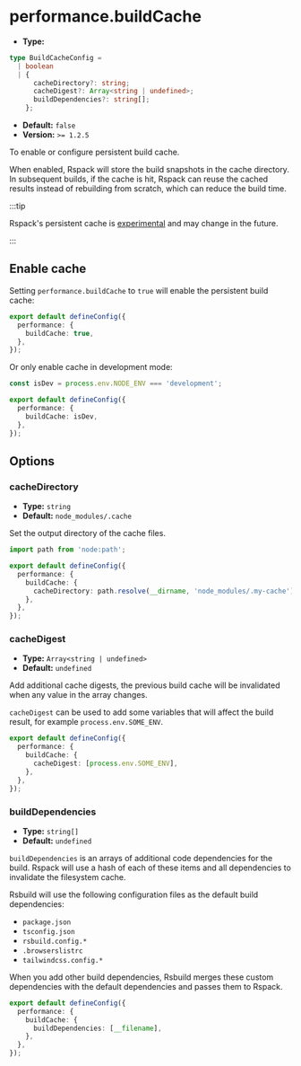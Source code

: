 # performance.buildCache

- **Type:**

```ts
type BuildCacheConfig =
  | boolean
  | {
      cacheDirectory?: string;
      cacheDigest?: Array<string | undefined>;
      buildDependencies?: string[];
    };
```

- **Default:** `false`
- **Version:** `>= 1.2.5`

To enable or configure persistent build cache.

When enabled, Rspack will store the build snapshots in the cache directory. In subsequent builds, if the cache is hit, Rspack can reuse the cached results instead of rebuilding from scratch, which can reduce the build time.

:::tip

Rspack's persistent cache is [experimental](https://rspack.dev/config/experiments#experimentscache) and may change in the future.

:::

## Enable cache

Setting `performance.buildCache` to `true` will enable the persistent build cache:

```ts title="rsbuild.config.ts"
export default defineConfig({
  performance: {
    buildCache: true,
  },
});
```

Or only enable cache in development mode:

```ts title="rsbuild.config.ts"
const isDev = process.env.NODE_ENV === 'development';

export default defineConfig({
  performance: {
    buildCache: isDev,
  },
});
```

## Options

### cacheDirectory

- **Type:** `string`
- **Default:** `node_modules/.cache`

Set the output directory of the cache files.

```ts title="rsbuild.config.ts"
import path from 'node:path';

export default defineConfig({
  performance: {
    buildCache: {
      cacheDirectory: path.resolve(__dirname, 'node_modules/.my-cache'),
    },
  },
});
```

### cacheDigest

- **Type:** `Array<string | undefined>`
- **Default:** `undefined`

Add additional cache digests, the previous build cache will be invalidated when any value in the array changes.

`cacheDigest` can be used to add some variables that will affect the build result, for example `process.env.SOME_ENV`.

```ts title="rsbuild.config.ts"
export default defineConfig({
  performance: {
    buildCache: {
      cacheDigest: [process.env.SOME_ENV],
    },
  },
});
```

### buildDependencies

- **Type:** `string[]`
- **Default:** `undefined`

`buildDependencies` is an arrays of additional code dependencies for the build. Rspack will use a hash of each of these items and all dependencies to invalidate the filesystem cache.

Rsbuild will use the following configuration files as the default build dependencies:

- `package.json`
- `tsconfig.json`
- `rsbuild.config.*`
- `.browserslistrc`
- `tailwindcss.config.*`

When you add other build dependencies, Rsbuild merges these custom dependencies with the default dependencies and passes them to Rspack.

```ts title="rsbuild.config.ts"
export default defineConfig({
  performance: {
    buildCache: {
      buildDependencies: [__filename],
    },
  },
});
```
